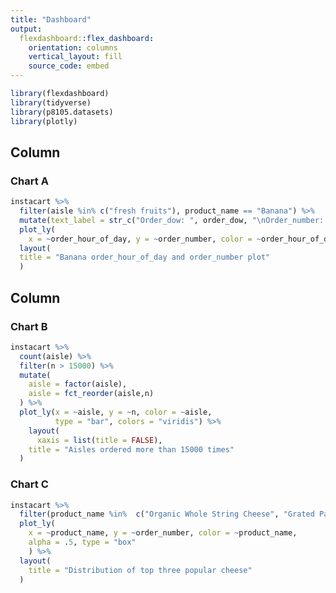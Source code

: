 ```yaml
---
title: "Dashboard"
output: 
  flexdashboard::flex_dashboard:
    orientation: columns
    vertical_layout: fill
    source_code: embed
---
```


```r
library(flexdashboard)
library(tidyverse)
library(p8105.datasets)
library(plotly)
```

Column {data-width=650}
-----------------------------------------------------------------------

### Chart A

```r
instacart %>% 
  filter(aisle %in% c("fresh fruits"), product_name == "Banana") %>%
  mutate(text_label = str_c("Order_dow: ", order_dow, "\nOrder_number: ", order_number, "\norder_hour_of_day: ", order_hour_of_day)) %>% 
  plot_ly(
    x = ~order_hour_of_day, y = ~order_number, color = ~order_hour_of_day, text = ~text_label, alpha = .5, type = "scatter", mode = "markers", colors = "viridis") %>% 
  layout(
  title = "Banana order_hour_of_day and order_number plot"
  )

```

Column {data-width=350}
-----------------------------------------------------------------------

### Chart B

```r
instacart %>% 
  count(aisle) %>% 
  filter(n > 15000) %>% 
  mutate(
    aisle = factor(aisle),
    aisle = fct_reorder(aisle,n)
  ) %>% 
  plot_ly(x = ~aisle, y = ~n, color = ~aisle,
          type = "bar", colors = "viridis") %>% 
    layout(
      xaxis = list(title = FALSE),
    title = "Aisles ordered more than 15000 times"
  )
```

### Chart C

```r
instacart %>%
  filter(product_name %in%  c("Organic Whole String Cheese", "Grated Parmesan", "Feta Cheese Crumbles")) %>% 
  plot_ly(
    x = ~product_name, y = ~order_number, color = ~product_name,
    alpha = .5, type = "box"
    ) %>% 
  layout(
    title = "Distribution of top three popular cheese"
  )

```


